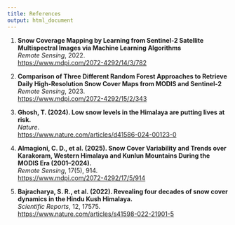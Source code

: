 ```yaml
---
title: References
output: html_document
---
```


1. **Snow Coverage Mapping by Learning from Sentinel-2 Satellite Multispectral Images via Machine Learning Algorithms**  
   *Remote Sensing*, 2022.  
   [https://www.mdpi.com/2072-4292/14/3/782](https://www.mdpi.com/2072-4292/14/3/782)

2. **Comparison of Three Different Random Forest Approaches to Retrieve Daily High-Resolution Snow Cover Maps from MODIS and Sentinel-2**  
   *Remote Sensing*, 2023.  
   [https://www.mdpi.com/2072-4292/15/2/343](https://www.mdpi.com/2072-4292/15/2/343)

3. **Ghosh, T. (2024). Low snow levels in the Himalaya are putting lives at risk.**  
   *Nature*.  
   [https://www.nature.com/articles/d41586-024-00123-0](https://www.nature.com/articles/d41586-024-00123-0)

4. **Almagioni, C. D., et al. (2025). Snow Cover Variability and Trends over Karakoram, Western Himalaya and Kunlun Mountains During the MODIS Era (2001–2024).**  
   *Remote Sensing*, 17(5), 914.  
   [https://www.mdpi.com/2072-4292/17/5/914](https://www.mdpi.com/2072-4292/17/5/914)

5. **Bajracharya, S. R., et al. (2022). Revealing four decades of snow cover dynamics in the Hindu Kush Himalaya.**  
   *Scientific Reports*, 12, 17575.  
   [https://www.nature.com/articles/s41598-022-21901-5](https://www.nature.com/articles/s41598-022-21901-5)